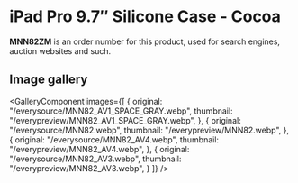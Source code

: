 
# iPad Pro 9.7″ Silicone Case - Cocoa

<Callout type='info' emoji='👉🏻'>**MNN82ZM** is an order number for this product, used for search engines, auction websites and such.</Callout>

## Image gallery

<GalleryComponent
    images={[
      {
        original: "/everysource/MNN82_AV1_SPACE_GRAY.webp",
        thumbnail: "/everypreview/MNN82_AV1_SPACE_GRAY.webp",
      },
      {
        original: "/everysource/MNN82.webp",
        thumbnail: "/everypreview/MNN82.webp",
      },
      {
        original: "/everysource/MNN82_AV4.webp",
        thumbnail: "/everypreview/MNN82_AV4.webp",
      },
      {
        original: "/everysource/MNN82_AV3.webp",
        thumbnail: "/everypreview/MNN82_AV3.webp",
      }
    ]}
  />
